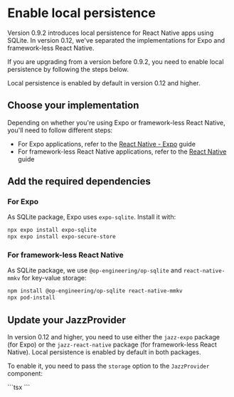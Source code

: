 
# Enable local persistence

Version 0.9.2 introduces local persistence for React Native apps using SQLite. In version 0.12, we've separated the implementations for Expo and framework-less React Native.

If you are upgrading from a version before 0.9.2, you need to enable local persistence by following the steps below.

Local persistence is enabled by default in version 0.12 and higher.

## Choose your implementation

Depending on whether you're using Expo or framework-less React Native, you'll need to follow different steps:

- For Expo applications, refer to the [React Native - Expo](/docs/react-native-expo/project-setup) guide
- For framework-less React Native applications, refer to the [React Native](/docs/react-native/project-setup) guide

## Add the required dependencies

### For Expo

As SQLite package, Expo uses `expo-sqlite`. Install it with:

```bash
npx expo install expo-sqlite
npx expo install expo-secure-store
```

### For framework-less React Native

As SQLite package, we use `@op-engineering/op-sqlite` and `react-native-mmkv` for key-value storage:

```bash
npm install @op-engineering/op-sqlite react-native-mmkv
npx pod-install
```

## Update your JazzProvider

In version 0.12 and higher, you need to use either the `jazz-expo` package (for Expo) or the `jazz-react-native` package (for framework-less React Native). Local persistence is enabled by default in both packages.

To enable it, you need to pass the `storage` option to the `JazzProvider` component:

<CodeGroup>
  ```tsx
  <JazzProvider
    auth={auto}
    storage="sqlite"
    peer="wss://cloud.jazz.tools/?key=you@example.com"
    AccountSchema={MyAppAccount}
  >
    <App />
  </JazzProvider>
  ```
</CodeGroup>

